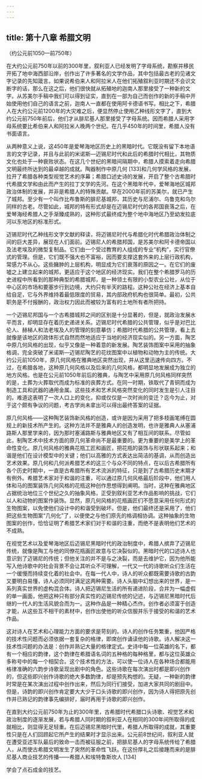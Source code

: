 ```yaml
---
---
---
```

title: 第十八章 希腊文明
---




（约公元前1050—前750年）

在大约公元前750年以前的300年里，叙利亚人已经发明了字母系统，勘察并移民开拓了地中海西部沿岸，创作出了许多著名的文学作品，其中包括最古老的见诸文字记录的先知箴言。如果说希伯来人和阿拉米人在他们拓殖叙利亚时期还不会识文断字的话，那么在这之后，他们很快就从拓殖地的迦南人那里接受了一种新的文字。从苏美尔手稿中我们可以得到证实，直到在一部为自己而创作的新的手稿中开始使用他们自己的语言之前，迦南人一直都在使用阿卡德语书写。相比之下，希腊人在大约公元前1200年的大灾难之后，便显然停止使用乙种线形文字了，直到大约公元前750年前后，他们才从腓尼基人那里接受了字母系统。因而希腊人采用字母系统要比希伯来人和阿拉米人晚两个世纪。在几乎450年的时间里，希腊人没有书面语言。

从两种意义上说，这450年是爱琴海地区历史上的黑暗时代。它既没有留下本地语言的文字记录，并且与此前的米诺斯—迈锡尼时代和此后的希腊时代相比，其物质文化也处于一种衰败状态。在这几个世纪的黑暗间隔期中，希腊人摸索着走向希腊文明最终所达到的最卓越的成就。陶器制作中原几何 [133]和几何学风格的发展，拉开了希腊各种类型视觉艺术的序幕；希腊口述史诗的发展，开启了整个古希腊时代希腊文学和由此而产生的拉丁文学的先河。在这个黑暗年代中，爱琴海地区城邦政治体制的发展，并非是希腊人的特殊贡献。早在2000年前的苏美尔，就已产生了城邦。至少有一个叫作比布鲁斯的腓尼基城邦，其历史与尼浦尔、乌鲁克和乌尔同样的古老。尽管如此，城邦的特有形式却是在迈锡尼时代的各邦国衰落之后，在爱琴海经希腊人之手渐臻成熟的，这种形式最终成为整个地中海地区乃至幼发拉底河以东地区的标准形式。

迈锡尼时代乙种线形文字文献的释读，将迈锡尼时代与希腊化时代希腊政治体制之间的巨大差异，展现在人们面前。迈锡尼人的希腊邦国，是苏美尔和阿卡德帝国以及法老埃及的微型复制品。它们由一个受过教育的人组成的专业“机构”，实行官僚式的管理。但是，它们既不强大也不富裕，因而要支撑这套外来的上层行政机构，常感力不从心。这些臃肿的上层机构，明显成为它们衰落的原因之一。在它们的废墟之上建立起来的城邦，更适应于这个地区的经济现实。我们在整个希腊罗马的历史进程中所看到的那种典型的希腊城邦，是一种领土有限的小型农业公社，从位于中心区的市场和要塞步行到边境，大约只有半天的路程。这种公社在经济上基本自给自足，它与外界维持着最低限度的贸易，其内部政府机构也很简单。最初，公共职务是不付报酬的，政治权力因此而被较为富有的土地所有者所把持。

一个迈锡尼邦国与一个古希腊城邦之间的区别是十分显著的，但是，就政治发展水平而言，却明显存在着历史递进关系。迈锡尼时代希腊的公共管理，似乎是对巴比伦人、赫梯人和法老埃及人的管理的刻意摹仿；希腊时代希腊的公共管理，看上去就像是该地区的政体形式自然而然地适应于当地的经济现实似的。另一方面，陶艺中原几何风格的出现，似乎又像是一种着意的新发展。陶艺装饰图案中采用的抽象格调，完全突破了米诺斯—迈锡尼陶艺的花纹图案中以植物和动物为主的传统。大约公元前1050年，原几何风格在雅典地区突然出现，并从这里迅速传向四方。不过，在希腊各地，这种原几何风格以及后来的几何风格，都明显地发展成为独立的地方风格。也是在公元前1050年前后的雅典，与陶艺中采用原几何风格同样突然的是，土葬为火葬取代而成为标准的丧葬方式。在同一时期，铁取代了青铜而成为制造工具和武器的通用金属。这些技术和艺术风格突然变化的同时发生是引人注目的。难道这表明了一次人口上的变化，抑或仅仅是一次时尚的变迁？迄今为止，对于这个颇有争议的问题，考古学尚未拿出可以得出最终答案的证据。

原几何风格——这种陶艺装饰新风格的创造，或许是因为采用了把多枝画笔缚在圆规上的新技术所产生的。这种方法并不是雅典人的创造发明，也许是雅典人从塞浦路斯人那里学来的，因为那时塞浦路斯与雅典地区又有了相互间的联系。尽管如此，制陶艺术中技术方面的原几何革命尚不是最重要的。更为重要的是美学上的革命性变化。原几何风格的雅典花瓶工匠和画匠，把花瓶的装饰与形状联系起来；和谐是他们在设计模型中的关键；他们以高雅的方式表达出简洁的基调，从而创造出艺术效果。原几何和几何派希腊艺术的这三个与众不同的特点，在以后古希腊所有各个历史时期中，一直是古希腊所有艺术流派的特征，只是到了古希腊历史末期才有例外。希腊艺术家对于和谐的注重，可以通过原几何风格最后阶段中，他们用人体和马的图案装饰几何风格的花瓶这种创作思想得到阐明。当时，这种在雅典地区占据统治地位三个世纪之久的抽象风格，正受到叙利亚艺术作品影响的挑战，它们以人和动物的图案作装饰。显然，原几何风格的花瓶画匠们不愿意采用任何形式的生物图案，以免使他们设计中的和谐受到破坏。但是，他们最终还是采用了，他们把这些生物图案“几何化”了，以便使之与他们原先的格调相协调。这种抽象的生物图案的创作，恰恰证明了希腊艺术家们对于和谐的注重，而绝不是表明他们艺术的不成熟。

在视觉艺术以及爱琴海地区后迈锡尼黑暗时代的政治制度中，希腊人摈弃了迈锡尼传统，就像是陶工与他的同僚花瓶画匠故意与它决裂似的。黑暗时代的口述诗人也意识到了迈锡尼的传统；但他关注的并不是与之决裂，而是去维护它，因为他所能写入他诗歌中的社会背景不会让其听众不可理解，一代又一代的诗歌听众们生活在一个缓慢而持续变化着的社会中。在每一代人中，诗人的听众都既需要诗歌的古韵又要明白易懂，诗人必须同时满足这两种需要。诗人头脑中幻想出来的世界，是一系列真实世界的虚构混合体。诗人把迈锡尼生活的所有递进阶段，合并为一幅虚假的单一画面，他把这种只有部分真实性的迈锡尼传统的记述，与迈锡尼黑暗时代后继的一代人的生活风貌合而为一。这种作品是一种精心杰作。创作者必须富于创造才能，从这些互不相干的素材中，创作出使他的听众信服并乐于接受的和谐的艺术作品。

这对诗人在艺术和心理能力方面的要求是苛刻的。诗人的创作任务繁重，他因严格的技术性问题而必须依据一套复杂的格律，即席创作诵读他的诗歌。诗人解决这一技术性问题的办法是：创作并熟记大量的格律定式。史诗中每一位英雄的名下，都有一个相应的韵律，这个韵律在希腊语名词的五种格的每种格里，都与这位英雄众多称号中的每一个相契合。这个技术性的方法，可以使一位诗人在各种场合都能用格律准确的六韵步诗歌呈现出剧中的角色。这些诗歌在每次演出时都是即兴创作的，但这些即兴创作诗歌的绝大多数韵律，却是预先构想的。无疑，一种新的韵律时常是在某次演出过程中创作出来，然后为同行们接受，加进大家共同的剧目中。但是，诗韵的即兴创作肯定要大大少于口头诗歌的即兴创作，因为诗人得把原先创作并已熟记的韵律事先编排好，届时再用于诗歌的即兴创作。

在直到大约公元前750年为止的300年里，古希腊时代希腊口头诗歌、视觉艺术和政治制度的逐渐发展，若与希腊人同时期的叙利亚人在相同的300年间所取得的成就相比，则显得无足轻重。在后迈锡尼黑暗时代里，希腊人所取得的成就，其重要性只是在人们回顾起它所产生的结果时才显示出来。公元前8世纪间，叙利亚人就在遭受亚述军队最后的致命一击而被征服之前，把腓尼基人的字母系统传给了希腊人，从而使古希腊文明发生了突然的革命性飞跃。在这份厚礼之后接踵而来的是腓尼基人商业技艺的传播——希腊人和埃特鲁斯坎人 [134]

学会了点石成金的技艺。